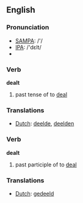 ==English==

=== Pronunciation ===
*[[w:SAMPA|SAMPA]]: /'/
*[[w:IPA|IPA]]: /'dεlt/
*{{audio|en-us-dealt.ogg|Audio (US)}}

=== Verb ===

'''dealt'''

# past tense of to [[deal]]

=== Translations ===
*[[Dutch]]: [[deelde]], [[deelden]]

=== Verb ===

'''dealt'''

# past participle of to [[deal]]

=== Translations ===
*[[Dutch]]: [[gedeeld]]